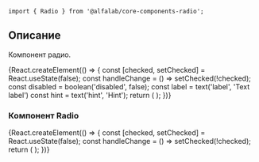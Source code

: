


<Meta title='Компоненты|Radio' component={Radio} />

<Title>
    Radio ({name}@{version})
</Title>

```tsx
import { Radio } from '@alfalab/core-components-radio';
```

## Описание

Компонент радио.

<Story name='Песочница'>
    {React.createElement(() => {
        const [checked, setChecked] = React.useState(false);
        const handleChange = () => setChecked(!checked);
        const disabled = boolean('disabled', false);
        const label = text('label', 'Text label')
        const hint = text('hint', 'Hint');
        return (
            <Radio
                disabled={disabled}
                onChange={handleChange}
                checked={checked}
                hint={hint}
                label={label}
            />
        );
    })}
</Story>

<Props of={Radio} />

### Компонент Radio

<Preview>
    {React.createElement(() => {
        const [checked, setChecked] = React.useState(false);
        const handleChange = () => setChecked(!checked);
        return (
            <Radio
                onChange={handleChange}
                checked={checked}
                label="Some label"
                hint="Some description"
            />
        );
    })}
</Preview>
